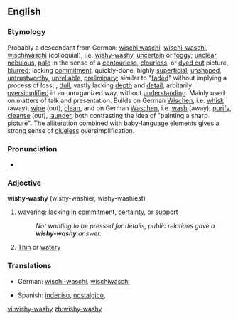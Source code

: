 ==English==

===Etymology===
Probably a descendant from German: [[wischi waschi]], [[wischi-waschi]], [[wischiwaschi]] (colloquial), i.e. [[wishy-washy]], [[uncertain]] or [[foggy]]; [[unclear]], [[nebulous]], [[pale]] in the sense of a [[contourless]], [[clourless]], or [[dyed out]] picture, [[blurred]]; lacking [[commitment]], quickly-done, highly [[superficial]], [[unshaped]], [[untrustworthy]], [[unreliable]], [[preliminary]]; similar to "[[faded]]" without implying a process of loss; , [[dull]], vastly lacking [[depth]] and [[detail]], arbitarily [[oversimplified]] in an unorganized way, without [[understanding]]. Mainly used on matters of talk and presentation. Builds on German [[Wischen]], i.e. [[whisk]] (away), [[wipe]] (out), [[clean]], and on German [[Waschen]], i.e. [[wash]] (away), [[purify]], [[cleanse]] (out), [[launder]], both contrasting the idea of "painting a sharp picture". The alliteration combined with baby-language elements gives a strong sense of [[clueless]] oversimplification.

===Pronunciation===
*{{audio|en-us-wishy-washy.ogg|Audio (US)}}

===Adjective===
'''wishy-washy''' (wishy-washier, wishy-washiest)

#[[waver]]ing; lacking in [[commitment]], [[certainty]], or support
#:''Not wanting to be pressed for details, public relations gave a '''wishy-washy''' answer.''
# [[Thin]] or [[watery]]

===Translations===
{{top}}
*German: [[wischi-waschi]], [[wischiwaschi]]
{{mid}}
*Spanish: [[indeciso]], [[nostalgico]],


{{bottom}}

[[vi:wishy-washy]]
[[zh:wishy-washy]]